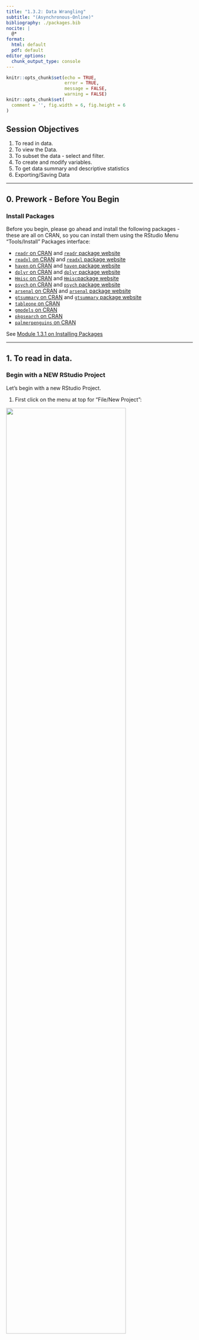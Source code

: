 ```yaml
---
title: "1.3.2: Data Wrangling"
subtitle: "(Asynchronous-Online)"
bibliography: ./packages.bib
nocite: |
  @*
format:
  html: default
  pdf: default
editor_options: 
  chunk_output_type: console
---
```


\thispagestyle{fancy}

```r
knitr::opts_chunk$set(echo = TRUE,
                      error = TRUE,
                      message = FALSE,
                      warning = FALSE)
knitr::opts_chunk$set(
  comment = '', fig.width = 6, fig.height = 6
)
```

## Session Objectives

1. To read in data.
2. To view the Data.
3. To subset the data - select and filter.
4. To create and modify variables.
5. To get data summary and descriptive statistics 
6. Exporting/Saving Data

---

## 0. Prework - Before You Begin

### Install Packages

Before you begin, please go ahead and install the following packages - these are all on CRAN, so you can install them using the RStudio Menu "Tools/Install" Packages interface:

* [`readr` on CRAN](https://cran.r-project.org/web/packages/readr/){target="_blank"} and [`readr` package website](https://readr.tidyverse.org/){target="_blank"}
* [`readxl` on CRAN](https://cran.r-project.org/web/packages/readxl/){target="_blank"} and [`readxl` package website](https://readxl.tidyverse.org/){target="_blank"}
* [`haven` on CRAN](https://cran.r-project.org/web/packages/haven/){target="_blank"} and [`haven` package website](https://haven.tidyverse.org/){target="_blank"}
* [`dplyr` on CRAN](https://cran.r-project.org/web/packages/dplyr/){target="_blank"} and [`dplyr` package website](https://dplyr.tidyverse.org/){target="_blank"}
* [`Hmisc` on CRAN](https://cran.r-project.org/web/packages/Hmisc/){target="_blank"} and [`Hmisc`package website](https://hbiostat.org/r/hmisc/){target="_blank"} 
* [`psych` on CRAN](https://cran.r-project.org/web/packages/psych/){target="_blank"} and [`psych` package website](https://personality-project.org/r/psych/)
* [`arsenal` on CRAN](https://cran.r-project.org/web/packages/arsenal/){target="_blank"} and [`arsenal` package website](https://mayoverse.github.io/arsenal/){target="_blank"}
* [`gtsummary` on CRAN](https://cran.r-project.org/web/packages/gtsummary/){target="_blank"} and [`gtsummary` package website](https://www.danieldsjoberg.com/gtsummary/)
* [`tableone` on CRAN](https://cran.r-project.org/web/packages/tableone/){target="_blank"}
* [`gmodels` on CRAN](https://cran.r-project.org/web/packages/gmodels/){target="_blank"}
* [`pkgsearch` on CRAN](https://cran.r-project.org/web/packages/pkgsearch/){target="_blank"}
* [`palmerpenguins` on CRAN](https://cran.r-project.org/web/packages/palmerpenguins/){target="_blank"}


See [Module 1.3.1 on Installing Packages](module131_IntroRRStudio.html#install-and-load-r-packages-understanding-your-r-session){target="_blank"}

---

\newpage

## 1. To read in data.

### Begin with a NEW RStudio Project

Let's begin with a new RStudio Project.

1. First click on the menu at top for "File/New Project":

![](newproject.png){width=80%}

\newpage

2. Next choose either an "Existing Directory" or "New Directory" depending on whether you want to use a folder that already exists on your computer or you want to create a new folder.

![](newproject2.png){width=80%}

3. For now, let's choose a "New Directory" and then select "New Project"

![](newproject3.png){width=80%}

\newpage

4. When the next window opens, as an example, I'm creating a new project folder called `myfirstRproject` for my RStudio project under my parent directory, `C:\MyGithub`. _Your folder names and directories will most likely be different than mine._

![](newproject4.png){width=80%}

5. So, if I look back on my computer in my file manager (I'm on a computer with Windows 11 operating system) - I can now see this new folder on my computer for `C:\MyGithub\myfirstRproject`.

![](newproject6.png){width=80%}

\newpage

6. Now let's put some data into this folder. Feel free to move datasets of your own into this new RStudio project directory. But here are some test datasets you can download and place into this new directory on your computer - choose at least one to try out - right click on each link and use "Save As" to save the file on your computer in your new project folder.

* [`mydata.csv` - CSV (comma separated value) formatted data](mydata.csv)
* [`mydata.xlsx` - EXCEL file](mydata.xlsx)
* [`mydata.sav` - SPSS Dataset](mydata.sav)
* [`mydata.sas7bdat` - SAS Dataset](mydata.sas7bdat)
* [`Mydata_Codebook.pdf` - Codebook Details on "mydata" dataset](Mydata_Codebook.pdf)

7. After putting these files into your new RStudio project folder, you should see something like this now in your RStudio Files Listing (bottom right window pane):

![](newproject7.png)

\newpage

### Importing Data

Now that you've got some data in your RStudio project folder, let's look at options for importing these datasets into your RStudio computing session.

Click on "File/Import Dataset" - and then choose the file format you want. 

#### **Import a CSV file**

::: callout-note
## What is a CSV file?

CSV stands for "comma separated value" format. This format is what you would think - each value for a different column (or variable) is separated by a column and each new row represents a new record in the dataset.

\medskip

CSV is widely accepted as a "universal" standard as a data format for easy exchange between different software and databases.

* [Wikipedia Page on CSV](https://en.wikipedia.org/wiki/Comma-separated_values){target="_blank"}
* [Library of Congress Page on CSV](https://www.loc.gov/preservation/digital/formats/fdd/fdd000323.shtml){target="_blank"}
* There is even a [conference on CSV](https://csvconf.com/){target="_blank"}
:::

Here is an example of importing the [`mydata.csv` - CSV formatted data](mydata.csv). Let's use the `From Text (readr)` option.

![](import1.png){width=80%}

\newpage

Why should we use the "from text" option? Why do I not see a CSV option?

Technically the CSV format is TEXT. You can open a CSV file in a text editor and easily read it - even if you do not have proprietary software like Excel, Access, SPSS, SAS, etc. Here is a screen shot of what the "mydata.csv" file looks like in my text editor "Notepad" on my Windows 11 computer:

Notice that:

* The first row has text labels for the "variables" (columns) in the dataset - there are 14 column labels with each value separated by a `,` comma.
* The remaining rows are the "data" for the dataset.
* After the 1st row of labels, there are 21 rows of data.
* Take a minute and notice there are some odd values, and odd patterns of missing data (two commas `,,` together indicate that value is missing for that column (variable)). _We'll explore these issues further in later lesson modules._

![](mydatacsv.png)

\newpage

Once the "File/Import Data/From Text (readr)" opens, click on "Browse" and choose the [`mydata.csv`](mydata.csv) file. Assuming all goes well, this window will read the top of the datafile and show you a quick "Data Preview" to check that the import will work. 

And on the bottom right, the "Code Preview" shows you the R code commands needed to import this dataset. You can then click on the little "clipboard" on the bottom right to copy this R code to your "clipboard", _(the R code option will be explained below)_.

OR You can also just click "Import" and the R code will be executed for you and the dataset brought into your R computing session _(but this is NOT a good practice for reproducible research!)_.

![](import2.png)

The better way is to save the R code commands to import the data so you will be able to reproduce all steps in your data analysis workflow using code as opposed to non-reproducible point-and-click steps.

Once you copied the R code above to your clipboard, go to "File/New File/R Script" to open a script programming window:

![](import3.png){width=80%}

And then "paste" your R code into this window. 

As you can see importing the [`mydata.csv`](mydata.csv) dataset, involves 2 steps:

1. Loading the `readr` package into your RStudio computing session, by running `library(readr)`
2. Running the `read_csv()` function from the `readr` package and then assigning `<-` this output into a new R data object called `mydata`.

![](import4.png)


To import the dataset, select these 2 lines of code and then click "Run" to run the R code. And be sure to click "Save" to save your first R program - for example "importdata.R".

![](import5.png)

\newpage

After running these 2 lines of code, you should see something like this - the code messages in the bottom left "Console" window pane and a new R data object "mydata" in the top right "Global Environment" window pane.

![](import6.png)

\newpage

#### **Import an EXCEL file**

Let's try another format. While you will probably encounter CSV (comma separated value) data files often (since nearly all data collection platforms, databases and software will be able to export this simple non-proprietary format), many people natively open/read CSV files in the EXCEL software. So you will probably also encounter EXCEL (`*.XLS` or `*.XLSX`) formatted data files.

In addition to an EXCEL file using a Microsoft proprietary format, EXCEL files can have formatting (font sizes, colors, borders) and can have multiple TABs (or SHEETs). Here are some screen shots of the [`mydata.xlsx` - EXCEL file](mydata.xlsx) file.

The first "Data" TAB:

![](mydataxls_data.png)

\newpage

The second "Codebook" TAB:

![](mydataxls_codebook.png)

\newpage

To import an EXCEL file into R, we will use the same process as above, but this time we will select "File/Import Dataset/From Excel":

![](importxls.png){width=80%}

This process uses the [`read_excel()` function](https://readxl.tidyverse.org/reference/read_excel.html){target="_blank"} from the [`readxl`](https://readxl.tidyverse.org){target="_blank"} package.

With the `read_excel()` function, we can specify several options including:

* Which TAB do you want to import _(for now we are only importing one data TAB at a time)_. We are selecting the "Data" TAB.
* I'm leaving all of the rest as their defaults which include:
  - not changing the "Range", 
  - leaving "Max Rows" blank,
  - and leaving rows to "Skip" as 0, which can be useful if you receive files with a lot of "header" information at the top,,
  - leaving the "NA" box blank - but you could put in a value like "99" if you want all 99's treated as missing - but this is applied to the ENTIRE dataset. We will look at these issues for individual variables below.
* Also notice that the checkboxes are selected for "First Row as Names" (which is the usual convention) and "Open Data Viewer", which creates the `View(mydata)` in the "Code Preview" window to the right. You can skip this if you like.

So in the "Code Preview" window to the right, we have specified the name of the data file `"mydata.xlsx"` and the "Data" TAB using the option `sheet = "Data"`. Remember to copy this code to the clipboard and save it in a `*.R` program script.

![](importxls2.png)

\newpage

Here is the `importdata.R` program script we have so far for reading in the `"mydata.csv"` and `"mydata.xlsx"` data files. _At the moment, the second time we "create" the `mydata` R data object we are overwriting the previous one in the sequential code steps below._

Also notice I have added some comments which start with a `#` hashtag. Any text following a `#` will be ignored by R and not executed.

![](importdata_Rscript.png)

\newpage

#### **Import SPSS data**

For data files from other "common" statistics software like SPSS, SAS and Stata, we can use the "File/Import Dataset/From SPSS (or From SAS or From Stata)". All of these use [`read_xxx()` functions from the `haven` package](https://haven.tidyverse.org/reference/index.html#reading-and-writing){target="_blank"}.


![](importother.png){width=80%}


Here is the code generated to import a SPSS datafile:

![](importspss.png)

\newpage

#### **Import SAS data**

Importing a `*.sas7bdat` SAS datafile, is similar to SPSS - here is that code.

Notice that in addition to the datafile `"mydata.sas7bdat"`, the `read_sas()` function also shows `NULL`. When reading in a SAS file, you can also add arguments for the catalog file and encoding specifics. You can read more on the Help pages for the [`haven::read_sas()`](https://haven.tidyverse.org/reference/read_sas.html){target="_blank"} function.


![](importsas.png)

![](readsashelp.png){width=80%}

\newpage

Here is a quick summary of all of the data import codes shown above `importdata.R`:

::: callout-note
## Using `=` equals for parameter options inside a function

Notice that we used `sheet = "Data"` inside the `readxl::read_excel()` function. The single `=` equals sign is used to assign a value to a parameter or option inside a function.
:::

```r
# Import the CSV file
library(readr)
mydata <- read_csv("mydata.csv")

# Import the EXCEL file
# Choose the "Data" TAB
library(readxl)
mydata <- read_excel("mydata.xlsx", sheet = "Data")

# Import a SPSS file
library(haven)
mydata <- read_sav("mydata.sav")

# Import a SAS file
library(haven)
mydata <- read_sas("mydata.sas7bdat", NULL)
```


::: callout-note
## `haven` and `foreign` packages

In addition to the `haven` package which is part of `tidyverse` and has been around since 2015, there is also another useful package for importing and exporting other statistical software formats that has been around since 1999 and it still being maintained - the [`foreign` package](https://cran.r-project.org/web/packages/foreign/index.html){target="_blank"}.

\medskip

In addition to SPSS and Stata, the `foreign` package also can read in other formats like DBF, EPI INFO, Minitab, Octave, SSD (SAS Permanent Datasets via XPORT) SYSTAT, and ARFF.

\medskip

Compare current downloads of these 2 packages at [https://hadley.shinyapps.io/cran-downloads/](https://hadley.shinyapps.io/cran-downloads/).

\medskip

We can also review the history of these 2 packages using the `pkgsearch` package and the `cran_package_history()` function.

```r
# optionally install pkgsearch
# install.packages("pkgsearch")
library(pkgsearch)

# get history of haven package
havenhistory <- cran_package_history("haven")

# get history of foreign package
foreignhistory <- cran_package_history("foreign")

# display the earliest date on CRAN
# for these 2 packages
havenhistory$date[1]
foreignhistory$date[1]
```

:::

\newpage

### Exploring Built-in Datasets 

If you are looking for other datasets to test out functions or just need some data to play around with, the base R packages and other R packages (like [`palmerpenguins`](https://cran.r-project.org/web/packages/palmerpenguins/){target="_blank"}) have data built-in to them. You can use these datasets.

We can take a look at what datasets are available using the `data()` function:

```r
# take a look at the datasets available in the
# "datasets" base R package
data()
```

This will open a viewer window (top left) - also notice that if you search for "Help" on the `pressure` dataset, you get a description of the dataset and the original source and citation. Notice in the "Help" window, the word `pressure` is followed by curly brackets indicating that the `pressure` dataset is in the built-in R package `{datasets}`.

![](viewdatasets.png)

\newpage

We can see the `pressure` dataset is indeed in the `datasets` package if we keep scrolling down in the viewer window - also notice the `mtcars` dataset which you will often find in R tutorials and coding examples.


![](viewdatasets2.png)

\newpage

Once you know where to look, you can then explore lots of these datasets. For example, we can take a look at the built-in `pressure` dataset, which includes 19 values showing the relationship between temperature in degrees Celsius and pressure in mm (or mercury). To "see" this built-in data object, just type the name `pressure` to see (or print out) the object.


```r
pressure
```

Normally most datasets are much larger than this little dataset. So, I would not advise trying to view most datasets by printing them to the "Console" window pane. Instead you can either click on the object in your "Global Environment" to view it - or you can run the `View()` function to open the viewer window.

You can "load" the built-in `pressure` dataset using the `data(pressure)` function to load the `pressure` dataset to load into your "Global Environment", which loads the dataset into your R session.

\newpage

If we click on the little "Table icon" all the way to the right of the pressure dataset in the "Global Environment" window - or run `View(pressure)` - we can open the dataset in the Viewer window:

```r
data(pressure)
View(pressure)
```

![](viewpressure.png)

::: callout-tip
## Explore Datasets in R Packages

I encourage you to use the `data(package = "xxx")` function to see what, if any, datasets may be built-in to the various packages you may install and load during your R computing sessions.
:::

\newpage

If you are interested in seeing other datasets in other R packages, go ahead and install the [`palmerpenguins`](https://cran.r-project.org/web/packages/palmerpenguins/){target="_blank"} package and take a look at the `penguins` dataset included:


```r
# look at datasets included with the
# palmerpenguins dataset
data(package = "palmerpenguins")
```

You can learn more about the `penguins` dataset, by opening up the "Help" page for the dataset. You can also load the `palmerpenguins` package and then load the `penguins` dataset using this code. 


```r
help(penguins, package = "palmerpenguins")
library(palmerpenguins)
data(penguins)
```


![](penguinsdata.png)

\newpage

And clicking the the little data table icon after loading the `penguins` dataset into the "Global Environment", you can see the dataset in the viewer window.

![](viewpenguins.png)

---

\newpage

## 2. To view The Data.

### Look at small data in Console

Let's work with the `mydata` dataset that we imported above using the `readr::read_csv()` function. 

```r
# import the mydata.csv dataset
mydata <- readr::read_csv("mydata.csv")
```

This is not a very large dataset - `mydata` has 21 rows (or observations) and 14 variables (or columns). So, we can view the whole thing by printing it to the "Console" window.

You'll notice that depending on the size of your current "Console" window, font size, zoom settings and more, what you see may vary. Since we read this dataset in using the `readr` package, the data object is now a ["tibble" dataframe](https://tibble.tidyverse.org/) which only shows the columns and rows that will reasonably show up in your "Console" window.

::: callout-note
## What is a "tibble" `tbl_df`?

As stated on the homepage for the `tibble` package at [https://tibble.tidyverse.org/](https://tibble.tidyverse.org/){target="_blank"}, a "tibble" is 

\medskip

> "... a modern reimagining of the data.frame, keeping what time has proven to be effective, and throwing out what is not."

\medskip

Also a "tibble" has

\medskip

> "... an enhanced print() method which makes them easier to use with large datasets containing complex objects."
:::

And the output below also lists what kind of column each variable is. For example,

* `Age` is a `<dbl>` indicating it is a numeric variable saved using double-precision, whereas
* `GenderSTR` is `<chr>` indicating this is a text or character (or "string") type variable.

```r
# print the dataset into the Console
mydata
```

\newpage

### Look the "structure" of the dataset

You can also view the different kinds of variables in the dataset using the `str()` or "structure" function - which lists the type of variable, the number of elements in each column [1:21] indicates each column has 21 elements (or 21 rows) and the other values are a quick "peek" at the data inside the dataset. For example, the first 3 people in this dataset are ages 45, 50 and 35.

```r
str(mydata)
```

You can also interactively `View` the data by clicking on the data icon and you can also click the little "table" icon to the far right next to the dataset in the "Global Environment"to open the data viewer window on the left. 

```r
library(fontawesome)
```

You can also click on the little blue circle to the left of the `mydata` dataset to change the arrow from facing right `r fa(name = "circle-chevron-right", fill="#4d8ebd")` to facing down `r fa(name = "circle-chevron-down", fill="#4d8ebd")` to see the "structure" of the data in the "Global Environment". 


![](viewmydata.png)

\newpage

## 3. To subset the data - select and filter.

### Using base R packages and functions

#### **View parts of the dataset**

Now let's "explore" the data by viewing sections of it.

Using base R commands, we can use functions like `head()` and `tail()` with each showing either the top or bottom 6 rows of the dataset. We can add a number to the function call to see more or less rows if we wish.

```r
# look at top 6 rows of data
head(mydata)

# look at the bottom 10 rows of data
tail(mydata, n=10)
```

::: callout-note
## What are these wierd `NA`s?

The `NA` letters that show up is how R stores missing data. If the dataset you import has a blank cell (for either numeric or character type data), then R interprets that as "not available" which is indicated by `NA`. `NA` is a reserved word in R specifically set aside for handling missing values. 
\medskip

You can learn more about `NA` by running:

```r
help(NA, package = "base")
```
:::

You can also view different parts of the data by using square brackets `[]` to select specific rows and columns using `[row, column]` index indicators.

```r
# Select the values in rows 1-4
# and in columns 1-3
mydata[1:4, 1:3]
```

To select all of a given row or column just leave that index blank.

```r
# show all of rows 1-2
mydata[1:2, ]

# show all of columns 3-4
mydata[ ,3:4]
```

\newpage

#### **View variables in dataset by name**

We can also select columns from a dataset using the variable (or column) name. To see the names of all of the variables in a dataset, use the `names()` function.

```r
# list variable names in mydata
names(mydata)
```

We can use the `$` "dollar sign" operator to "select" named variables out of a dataset. Let's look at all of the ages in `mydata`.


```r
# look at all of the ages
# of the 21 people in mydata
mydata$Age
```

We can also use these variable names with the `[]` brackets in base R syntax. And we use the `c()` combine function to help us put a list together. Let's look at the 2 weight columns in the dataset. Put the variable names inside `""` double quotes.

```r
# show all rows for
# the 2 weight variables in mydata
mydata[ , c("WeightPRE", "WeightPOST")]
```

\newpage

### Using `dplyr` functions

#### **Using `tidyverse` packages and functions**

As you can see while base R is very powerful on it's own, the syntax is less than intuitive. There is a whole suite of R packages that are designed to work together and use a different syntax that improves programming workflow and readability.

Learn more about the suite of [`tidyverse`](https://www.tidyverse.org/){target="_blank"} packages. You've already used two of these, [`readr`](https://readr.tidyverse.org/){target="_blank"} and [`haven`](https://haven.tidyverse.org/){target="_blank"} are both part of `tidyverse` for importing datasets.

Another one of these `tidyverse` packages, [`dplyr`](https://dplyr.tidyverse.org/){target="_blank"} is a very good package for "data wrangling".

#### **Pick columns using `dplyr::select()`**

Instead of using the base R `$` selector, the `dplyr` package has a `select()` function where you simply choose variables using their name. Let's look at `Height` and `q1` from the `mydata` dataset.

::: callout-tip
## Using package::function() syntax

It is good coding practice, especially when loading several packages at once into your computing session, to make sure you are calling the exact function you want from a specific package. So, I'm using the syntax of `package::function()` to help keep track of which package and which function is being used below.
:::

```r
# load dplyr package
library(dplyr)

# select Height and q1 from mydata
dplyr::select(mydata, c(Height, q1))
```

#### **Workflow using the pipe `%>%` operator**

Another improvement of the `tidyverse` approach of R programming is to use the pipe `%>%` operator. Basically what this syntax does is take the results from "A" and pipe it into --> the next "B" function, e.g. `A %>% B` so we can begin to "daisy-chain" a sequence of programming steps together into a logical workflow that is easy to "read" and follow.

Here is a working example to show the same variable selection process we did above, but now we will be using the `dplyr::select()` function. The code below takes the `mydata` dataset and pipes `%>%` it into the `select()` function. We were also able to drop using the `c()` function here.

```r
# start with mydata and then 
# select Height and q1 from mydata
mydata %>% dplyr::select(Height, q1)
```

We could even add the base R `head()` function here. If we put each code step on a separate line, you can now see that we are [1] taking the `mydata` dataset "and then" [2] selecting 2 variables "and then" [3] looking at the top 6 rows of the dataset.

```r
# select Height and q1 from mydata
# and show only the top 6 rows
mydata %>% 
  dplyr::select(Height, q1) %>%
  head()
```

::: callout-note
## TL;DR If `%>%` is a pipe, then what is `|>`??

The `%>%` pipe operator is implemented within `tidyverse` from the `magrittr` package which is used by the `tidyverse` packages which started being used quite extensively by R programmers over the last decade.

\medskip

However, the rest of the R development community _(which is much larger than just those who use the `tidyverse` suite)_ also recently added a new base R pipe operator `|>` (since R version 4.1.0). 

\medskip

Learn more in this [`tidyverse` blog post from 2023](https://www.tidyverse.org/blog/2023/04/base-vs-magrittr-pipe/){target="_blank"}
:::

So, you do have the option to also use the base R `|>` pipe operator.

```r
# select Height and q1 from mydata
# and show only the top 6 rows
mydata |> 
  dplyr::select(Height, q1) |>
  head()
```

For now, we will stay with the `%>%` operator for consistency. But be aware that you will see both approaches on the Internet when "Googling" for answers.

#### **Select variables with matching using `starts_with()`**

When using `dplyr::select()` to select variables, there are several "helper functions" that are useful for "selection". You can see a list of these functions by running `help("starts_with", package = "tidyselect")`. These "selection helper" functions are actually in the `tidyselect` package which is loaded with the `dplyr` package.

Let's use these functions to pull out all of the Likert-scaled "question" variables that start with the letter `"q"`.

```r
mydata %>%
  dplyr::select(starts_with("q"))
```


\newpage

#### **Pick rows using `dplyr::filter()`**

In addition to selecting columns or variables from your dataset, you can also pull out a subset of your data by "filtering" out only the rows you want.

For example, suppose we only want to look at the `Age`, `WeightPRE` for the Females in the dataset indicates by `GenderCoded` equal to 2.

For reference, take a look at the [`mydata` codebook](Mydata_Codebook.pdf){target="_blank"} - and here is a screenshot as well:

![](mydataxls_codebook.png)

\newpage

Notice that:

* I changed the order of the columns, which is OK,
* and to filter out and KEEP only the rows for females, I typed `GenderCoded == 2` using two equal signs `==`. R uses two `==` equal signs to perform a logical operation to ask does the variable `GenderCoded` equal the value of 2, with either a `TRUE` or `FALSE` result. Only the rows with a `TRUE` result are shown.

::: callout-warning
## Be careful not to mix up `=` and `==`

Odds are you will get errors at some point due to typos or other issues, but a common error is to use a single `=` equals sign when trying to perform a logic operation. Remember to use 2 equals signs `==` if you are trying to perform a `TRUE/FALSE` operation and use only 1 equals sign `=` when assigning a value to a function argument.
:::


```r
# select columns from mydata
# and then only show rows for females
mydata %>%
  select(GenderCoded, Age, WeightPRE) %>%
  filter(GenderCoded == 2)
```

Here is an example of the error you will get if you use a single `=` sign instead of `==` two.

```r
# select columns from mydata
# and then only show rows for females
mydata %>%
  select(GenderCoded, Age, WeightPRE) %>%
  filter(GenderCoded = 2)
```


```
Error in `filter()`:
! We detected a named input.
ℹ This usually means that you've used `=` instead of `==`.
ℹ Did you mean `GenderCoded == 2`?
Run `rlang::last_trace()` to see where the error occurred.
```

\newpage

#### **Filter rows using matching `%in%` operator**

Another helpful operator in R is the `%in%` operator used for matching. Let's suppose we wanted to pull out the rows for specific subject IDs - perhaps you want to review only these records.

Let's pull out the data for only IDs 14, 21 and 24. Rather than writing a complicated if-then-else set of code steps, we can search for these IDs and only the rows with these IDs will be kept.

```r
mydata %>%
  filter(SubjectID %in% c(14, 21, 24))
```

#### **Sort/arrange rows using `dplyr::arrange()`**

Here is another helpful function from `dplyr`. Suppose we want to find the 5 oldest people in `mydata` and show their IDs.

Let's use the `dplyr::arrange()` function which will sort our data based on the variable we specify in increasing order (lowest to highest) by default. We will add the `desc()` function to sort decreasing from largest to smallest.

Learn more by running `help(arrange, package = "dplyr")`

_Note: There was someone with age 99 in this made-up dataset._

```r
# take mydata
# select SubjectID and Age
# sort descending by Age
# show the top 5 IDs and Ages
mydata %>%
  select(SubjectID, Age) %>%
  arrange(desc(Age)) %>%
  head(n=5)
```

The oldest people are subject IDs 21, 22, 9, 27 and 2 who are age 99, 52, 51, 51 and 50 years old respectively.

---

\newpage

## 4. To create and modify variables.

To create and add new variables to the dataset, we can use either a base R approach or use the `mutate()` function from the `dplyr` package. Let's take a look at both approaches. In the `mydata` dataset, we have `Height` in decimal feet and we have `WeightPRE` and `WeightPOST` in pounds. 

So, let's compute BMI (body mass index) as follows from Height (in inches) and Weight (in pounds):

$$BMI = \left(\frac{weight_{(lbs)}}{(height_{(inches)})^2}\right) * 703$$

### Create New Variable - Base R Approach

Create a new variable using the `$` selector operator. Then write out the mathematical equation. I also had to multiply the height in decimal feet * 12 to get inches.

```r
# Compute BMI for the PRE Weight
mydata$bmiPRE <- 
  (mydata$WeightPRE * 703) / (mydata$Height * 12)^2

# look at result
mydata$bmiPRE
```

Look at the "Global Environment" or run the `str()` function to see if a new variable was added to `mydata` - which should now have 15 variables instead of only 14.

You can also list the variable names in the updated dataset.

```r
# look at updated data structure
str(mydata)

# list the variable names in the
# updated dataset
names(mydata)
```

\newpage

### Create New Variable - `dplyr::mutate()` Approach

In the `dplyr` package, you can create or modify variables using the [`mutate()`](https://dplyr.tidyverse.org/reference/mutate.html){target="_blank"} function.

```r
# Compute BMI for the POST Weight
# use the dplyr::mutate() function
mydata <- mydata %>%
  mutate(
    bmiPOST = (WeightPOST * 703) / (Height * 12)^2
    )

# check updates
str(mydata)
names(mydata)
```

\newpage

### Create New Variable - add labels to codes by creating a "factor" type variable

As you probably noticed in the views of the `mydata` dataset above, there was originally a variable where people were allowed to enter their gender using free text (the `GenderSTR` variable). There were entries like "f", "F", "female", "male", "Male" and other variations. So, another variable `GenderCoded` was included where 1=male and 2=female, but when we look at `mydata$GenderCoded` all we see are 1's and 2's and `NA`s.

```r
mydata$GenderCoded
```

It would be nice if we could add some labels. One way to do this is to convert `GenderCoded` from being a simple "numeric" variable to a new object class called a "factor" which includes both numeric values and text labels.

Here is the base R approach to create a new factor type variable. Learn more by looking at the help page for `factor()`, run `help(factor, package = "base")`.

```r
# create a new factor with labels
mydata$GenderCoded.f <-
  factor(mydata$GenderCoded,
         levels = c(1, 2),
         labels = c("Male", "Female"))

# look at new variable
mydata$GenderCoded.f
```

We can check the type each variable using the `class()` function.

```r
class(mydata$GenderCoded)
class(mydata$GenderCoded.f)
```

Another quick way to see these `class` type differences is to use the `table()` function to get the frequencies of each distinct value. I'm also adding the `useNA = "ifany"` option to also get a count of any missing values. Learn more by running `help(table, package = "base")`.

```r
# table of frequencies of GenderCoded - numeric class
table(mydata$GenderCoded, useNA = "ifany")

# table of GenderCoded.f - factor class
table(mydata$GenderCoded.f, useNA = "ifany")
```

---

\newpage

## 5. To get data summary and descriptive statistics.

### Getting summary statistics

#### **summary() function**

One of the best functions that is part of base R is the `summary()` function. Let's see what this gives us for the `mydata` dataset.

As you can see for all of the `numeric` class variables, the `summary()` function gives us the min, max, median, mean, 1st quartile and 3rd quartile and a count of the the number of missing `NA`s. So, you can see the mean `Age` is 44.8 and the median `Age` is 44.0.

For the character variable `GenderSTR` all we know is it has a length of 21.

But for the `factor` type variable `GenderCoded.f` we get the number of Males, Females and `NA`s.

```r
summary(mydata)
```

So, the `summary()` function is helpful, but you'll notice we do not get the standard deviation. For some reason that was left out of the original `summary()` statistics function.

There are a few other descriptive statistics functions that can be useful. There is a `describe()` function in both the [`Hmisc` package](https://cran.r-project.org/web/packages/Hmisc/){target="_blank"} and the [`psych`](https://cran.r-project.org/web/packages/psych/){target="_blank"} packages.

#### **Hmisc::describe() function**

Let's look at `Hmisc::describe()` for a couple of the variables.

You'll notice that this still doesn't give us the standard deviation, but we get the min, max, mean, median, as well as the `.05` _(5th percentile)_ and others, and the output includes a summary of the frequency of the distinct values.

```r
mydata %>%
  select(Age, GenderCoded.f, bmiPRE) %>%
  Hmisc::describe()
```

\newpage

#### **psych::describe() function**

The `psych::describe()` function only works on numeric data. So, let's look at `Age` and `bmiPRE`. This function now gives us the standard deviation `sd` and even the `mad` which is the mean absolute deviation.

```r
mydata %>%
  select(Age, bmiPRE) %>%
  psych::describe()
```

#### **Base R specific statistics functions**

There are many built-in functions in base R for computing specific statistics like `mean()`, `sd()` for standard deviation, `median()`, `min()`, `max()` and `quantile()` to get specific percentiles.

Let get some summary statistics for different variables in `mydata`.

```r
# get min, max for Age
min(mydata$Age)
max(mydata$Age)
```

WAIT!? - why did I get `NA`? Since there is missing data in this dataset, we need to tell these R functions how to handle the missing data. We need to add `na.rm=TRUE` to remove the `NA`s and then compute the `min()` and `max()` for the non-missing values.

```r
min(mydata$Age, na.rm = TRUE)
max(mydata$Age, na.rm = TRUE)
```

If we want, we could get the non-parametric statistics of median (which is the 50th percentile), 25th and 75th percentiles for the interquartile range. Let's get these statistics for `bmiPRE`.

```r
# get median bmiPRE
# and 25th and 75th percentiles for bmiPRE
median(mydata$bmiPRE,
       na.rm = TRUE)

quantile(mydata$bmiPRE, 
         probs = 0.25,
         na.rm = TRUE)

quantile(mydata$bmiPRE, 
         probs = 0.75,
         na.rm = TRUE)
```

We can also get the `mean()` and `sd()` for `Height`.

```r
mean(mydata$Height, na.rm = TRUE)
sd(mydata$Height, na.rm = TRUE)
```

\newpage

#### **dplyr::summarize() function**

The `dplyr` package also has a `summarize()` function you can use to get specific statistics of your choosing. For example, let's get the `mean()` and `sd()` for `Age` in one code step.

```r
mydata %>%
  dplyr::summarise(
    mean_age = mean(Age, na.rm = TRUE),
    sd_age = sd(Age, na.rm = TRUE)
  )
```

We can do this same code again but add the `dplyr::group_by()` function to add a grouping variable to get the statistics by.

**NOTE: The `dplyr::group_by()` function must come BEFORE `dplyr::summarise()`.**

Let's get the summary stats (`mean` and `sd`) for `Age` by `GenderCoded.f`.

```r
mydata %>%
  dplyr::group_by(GenderCoded.f) %>%
  dplyr::summarise(
    mean_age = mean(Age, na.rm = TRUE),
    sd_age = sd(Age, na.rm = TRUE)
  )
```

\newpage

::: callout-important
## Each code step may result in different object classes

As you work through a series of code steps in an analysis or computational workflow, each step may produce an output object with a different class.
:::

Let's look at each step of the code above to produce a table of means and standard deviations of `Age` by `GenderCoded.f`.

**STEP 1 - begin with the dataset**

We start with the dataset `mydata` which is a "tibble" "data.frame" since we imported the data using one of the `tidyverse` packages: `readr`, `readxl` or `haven` all of which create a `tbl_df` class object.

```r
# Step 1
class(mydata)
```

**STEP 2 - create a "grouped" data.frame**

Notice that as soon as we use the `dplyr::group_by()` function, the result is an updated type of "tibble""data.frame" which is now a `grouped_df` class object. This object class is described at [https://dplyr.tidyverse.org/articles/grouping.html](https://dplyr.tidyverse.org/articles/grouping.html){target="_blank"}.

The `grouped_df` is similar to:

* applying the [`SPLIT FILE` command in the SPSS software](https://www.ibm.com/docs/en/spss-statistics/30.0.0?topic=transformations-split-file){target="_blank"}
* or using the `BY` command in SAS to ["work with grouped data"](https://documentation.sas.com/doc/en/pgmsascdc/9.4_3.5/basess/n0t6f5rx0tvsvfn1t1r0ndy4n3e7.htm){target="_blank"}

```r
# save the output of step 2
step2 <- mydata %>%
  dplyr::group_by(GenderCoded.f)

class(step2)
```

**STEP 3 - after the summarise step**

After STEP 3, another `tbl_df` is created. 

```r
step3 <- mydata %>%
  dplyr::group_by(GenderCoded.f) %>%
  dplyr::summarise(
    mean_age = mean(Age, na.rm = TRUE),
    sd_age = sd(Age, na.rm = TRUE)
  )

class(step3)
```

Since this saved output object `step3` is a `tbl_df`, we can use it like any other "data.frame" object. For example, we can pull out the `mean_age` column:

```r
# pull out the mean_age column using $
step3$mean_age

# pull out the sd_age column using select()
step3 %>%
  select(sd_age)
```

\newpage

### Make summary tables

Creating nicely formatted summary tables is an active area of development in the R community. So, I'm sure there are new functions and packages that I may not have shown here. But here are a few packages I use often for making tables of summary statistics. Most of these are designed to work within a Rmarkdown document.

#### **`arsenal` package for tables**

The `arsenal` package is useful for making tables - especially with Rmarkdown - to be explained further in a later session [Module 1.3.6](module136_ReproducibleResearch.html). Learn more at [`tableby()` vignette](https://mayoverse.github.io/arsenal/articles/tableby.html){target="_blank"}.

Here is a quick example of some summary statistics for `Age`, `bmiPRE`, and `SES` by `GenderCoded.f` using the `tableby()` function.

First let's add labels for `SES` and create a factor variable.

```r
mydata$SES.f <- 
  factor(mydata$SES,
         levels = c(1, 2, 3),
         labels = c("low income",
                    "average income",
                    "high income"))
```


```r
library(arsenal)
tab1 <- tableby(GenderCoded.f ~ Age + bmiPRE +SES.f, 
                data = mydata)
summary(tab1)
```

\newpage

#### **`gtsummary` package for tables**

The `gtsummary` package is also useful for making tables. We can even use it to make nicely formatted tables in the "Viewer" window pane or in Rmarkdown. Learn more at [`tbl_summary()` vignette](https://www.danieldsjoberg.com/gtsummary/articles/tbl_summary.html){target="_blank"}.

Here is a quick example of some summary statistics for `Age` and `bmiPRE` by `GenderCoded.f` using the `tbl_summary()` function.

```r
library(gtsummary)

mydata %>%
  select(Age, bmiPRE, SES.f, GenderCoded.f) %>%
  tbl_summary(by = GenderCoded.f)
```


```r
#| label: tbl-tabprint
#| tbl-pos: h!
#| results: asis

library(gtsummary)

mydata %>%
  select(Age, bmiPRE, SES.f, GenderCoded.f) %>%
  gtsummary::tbl_summary(by = GenderCoded.f) %>%
  gtsummary::as_gt() %>%
  gt::as_latex() 

# %>%
#   gt::tab_options(latex.tbl.pos = "!H")
```

\newpage

#### **`tableone` package for making summary tables**

The output produced from `tableone` is simple text output.

```r
library(tableone)

tableone::CreateTableOne(
  data = mydata,
  vars = c("Age", "bmiPRE", "SES.f"),
  strata = "GenderCoded.f"
)
```

\newpage

#### **`gmodels` package for R-x-C tables**

If we want to look at a "cross-table" similar to output from SPSS or SAS, the `gmodels` package has the `CrossTable()` function that creates text-based tables similar to these other statistics software packages.

Let's get the frequencies and columns percentages for SES by gender. The first variable is the row variable, the second is the column variable.

```r
library(gmodels)

CrossTable(mydata$SES.f,          # row variable
           mydata$GenderCoded.f,  # column variable
           prop.t = FALSE,        # turn off percent of total
           prop.r = FALSE,        # turn off percent of row
           prop.c = TRUE,         # turn on percent of column
           prop.chisq = FALSE,    # turn off percent for chisq test
           format = "SPSS")       # format like SPSS
```

#### **Table Inspiration**

Making effective, nicely formatted tables from R and Rmarkdown has been an active area of development these past few years. In fact, I encourage you to check out the winners of the last few Table Contests:

* [2024 Table Contest Winners](https://posit.co/blog/2024-table-contest-winners/){target="_blank"}
* [2022 Table Contest Winners](https://posit.co/blog/winners-of-the-2022-table-contest/){target="_blank"}
* [2021 Table Contest Winners](https://posit.co/blog/winners-of-the-2021-table-contest/){target="_blank"}

**Other Table Resources and Packages include:**

* [https://bookdown.org/yihui/rmarkdown-cookbook/table-other.html](https://bookdown.org/yihui/rmarkdown-cookbook/table-other.html){target="_blank"}
* [https://epirhandbook.com/en/new_pages/tables_descriptive.html](https://epirhandbook.com/en/new_pages/tables_descriptive.html){target="_blank"}
* [`gt` package on CRAN](https://cran.r-project.org/web/packages/gt/){target="_blank"} and [`gt package website`](https://gt.rstudio.com/){target="_blank"}
* [`kableExtra` package on CRAN](https://cran.r-project.org/web/packages/kableExtra/){target="_blank"} and [`kableExtra` package website](https://haozhu233.github.io/kableExtra/){target="_blank"}
* [`flextable` package on CRAN](https://cran.r-project.org/web/packages/flextable/){target="_blank"} and [`flextable` package website](https://davidgohel.github.io/flextable/){target="_blank"} and [`flextable` book](https://ardata-fr.github.io/flextable-book/)
* [`huxtable` package on CRAN](https://cran.r-project.org/web/packages/huxtable/){target="_blank"}

\newpage

## 6. Exporting/Saving Data

Throughout this lesson we have worked with the `mydata` dataset. We have made some changes and created new variables. Let's save the updates to this little dataset for use in later modules.

### Using the `save()` function

#### **Save `mydata` as `*.Rdata` native R binary format**

As we move forward in our lesson modules, we will mostly be working with the "native" format for datafiles (and objects) which have the extension of `*.RData` or `*.rda`. These file formats are efficient in terms of saving memory and speed for faster loading of data.

::: callout-note
## R data binary formats registered with Library of Congress

The "R Data Format Family (.rdata, .rda)" are registered with the [Library of Congress](https://www.loc.gov/preservation/digital/formats/fdd/fdd000470.shtml) under the "Sustainability of Digital Formats". The description summary states:

\medskip

> "The RData format (usually with extension .rdata or .rda) is a format designed for use with R, a system for statistical computation and related graphics, for storing a complete R workspace or selected "objects" from a workspace in a form that can be loaded back by R. The save function in R has options that result in significantly different variants of the format. This description is for the family of formats created by save and closely related functions. A workspace in R is a collection of typed "objects" and may include much more than the typical tabular data that might be considered a "dataset," including, for example, results of intermediate calculations and scripts in the R programming language. A workspace may also contain several datasets, which are termed "data frames" in R."
:::


Let's save the `mydata` data.frame object as "mydata.RData", using the `save()` function. See `help(save, package = "base")`. 

```r
# save the mydata dataset object
save(mydata,
     file = "mydata.RData")
```

\newpage

#### **Save All Objects in Global Environment as `*.Rdata`**

It is worth noting that the code above specifically ONLY saves the `mydata` object. Assuming that your "Global Environment" was empty at the beginning of your computing session at the beginning of this Module 1.3.2, we have created 6 objects so far:

* `foreignhistory` - created above looking at the CRAN history for the `foreign` package
* `havenhistory` - created above looking at the CRAN history for the `haven` package
* `mydata` - main dataset imported above
* `step2` - created to illustrate the `%>%` stepwise programming workflow
* `step3` - created to illustrate the `%>%` stepwise programming workflow
* `tab1` - created above to make a table using the `arsenal` package

![](globalenv_m132.png)


Suppose we want to save ALL of these objects for a future computing session or if you'd like to share all of these objects with someone else on your team.

We can save the whole Global Environment or select objects in the environment also to a `*.RData` file to be read back into a future computing session.

To save all objects in the Global Environment, we can use `save.image()`:

```r
# save all objects from module 1.3.2
save.image(file = "module132.RData")
```

\newpage

#### **Save More than One Object in Global Environment as `*.Rdata`**

To save one or more objects for future use - simply list the object names and then save them into an `*.RData` file.

```r
# save mydata and tab1
save(mydata, tab1,
     file = "mydata_tab1.RData")
```

#### **Reading Objects Saved as `*.Rdata` Back Into Session**

To test and make sure these items were saved as we expect, let's remove all objects from our Global Environment and load them back in.

::: callout-warning
## Be careful using `rm(list= ls())`

The use of the `rm(list= ls())` should NOT be used unless you know you have saved everything up to this point. Once you remove all objects from your Global Environment, it cannot be undone. You can either rerun the R code to recreate these objects, or go through the steps described below to **save** and **re-load** your objects into your session.
:::

```r
# remove all objects
rm(list = ls())

# check that global environment is empty
ls()
```

**Read back in only the `mydata` file.**

```r
# read in mydata
load(file = "mydata.RData")

# check objects in global environment
ls()
```

I'll remove all objects again for to illustrate the next use of `load()` function.

```r
rm(list = ls())
```


**Read back in both the `mydata` and `tab1` objects**

```r
# read in mydata_tab1
load(file = "mydata_tab1.RData")

# check objects in global environment
ls()
```

```r
rm(list = ls())
```


**Read back in all objects saved from Module 1.3.2.**

```r
# read in module132.RData
load(file = "module132.RData")

# check objects in global environment
ls()
```

```r
rm(list = ls())
```

\newpage

### Save/export data to other formats

In addition to use the built-in `save()` and `save.image()` functions, we can also export (or save) data objects from R into other formats like CSV and those for specific statistics software like SPSS (`*.sav`), SAS (`*.XPT`)and Stata (`*.dta`).

#### **Export/Write** CSV and EXCEL

In the `readr` package, we can use `write_csv()` to save our updated data as a CSV file which can be read by other software like Excel.

I'll load the data back in and then save/export it as other formats.

```r
# read in mydata
load(file = "mydata.RData")

# write as CSV
readr::write_csv(mydata,
                 file = "mydata_updated.csv")
```


#### **Export/Write** for Other Software (SPSS, SAS, Stata)

We can also use the `haven` package to export/save the updated `mydata` dataset as a SPSS (`*.sav`), SAS (`*.XPT`) or Stata (`*.dta`) file format.

Code to export to SPSS `*.sav` format

```r
haven::write_sav(mydata,
                 path = "mydata_updated.sav")
```


Rename variable "GenderCoded.f" and "SES.f" to "GenderCoded_f" and "SES_f" to export to SAS or Stata since the "*.f" won't work in a variable name in these software.

```r
# rename GenderCoded.f and SES.f since the
# xxx.f wont work for SAS or Stata
names(mydata)[names(mydata) == "GenderCoded.f"] <-
  "GenderCoded_f"
names(mydata)[names(mydata) == "SES.f"] <-
  "SES_f"
```

Code to export to SAS using the "XPT" format

```r
haven::write_xpt(mydata,
                 path = "mydata_updated.xpt")
```


Code to export to Stata `*.dta` format

```r
haven::write_dta(mydata,
                 path = "mydata_updated.dta")
```


If you have these other statistical software on your computer, try opening these new exported files into that software to confirm they worked.

::: callout-warning
## Some import/export work better than others

Be aware that many of these import/export functions do work pretty well, but some features of functionality of native formats used by other software packages may not work fully. Read the documentation for each package and function to understand what the limitations may be. For example, importing and exporting SAS `*.sas7bdat` formatted files can be problematic.
:::


---

\newpage

```r
knitr::write_bib(x = c(.packages()), 
                 file = "packages.bib")
```

## R Code For This Module

* [`module_132.R`](module_132.R)

## References

::: {#refs}
:::

## Other Helpful Resources

[**Other Helpful Resources**](./additionalResources.html){target="_blank"}

